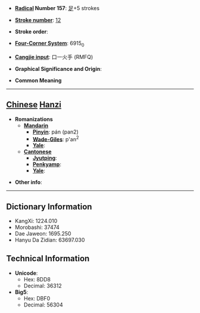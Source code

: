 * '''[[Wiktionary:Chinese radical index| Radical]] Number 157''': [[Wiktionary:Chinese radical index 足|足]]+5 strokes

* '''[[Wiktionary:Chinese total strokes index|Stroke number]]''': [[Wiktionary:Chinese total strokes index 12|12]]

* '''Stroke order''': 

* '''[[Wiktionary:Chinese four corner index|Four-Corner System]]''': 6915<sub>0</sub>

* '''[[Wiktionary:Chinese Cangjie index|Cangjie input]]''': 口一火手 (RMFQ)

* '''Graphical Significance and Origin''': 

* '''Common Meaning'''

----

== [[Chinese]] [[Hanzi]] ==

* '''Romanizations'''
** '''[[Mandarin]]'''
*** '''[[Pinyin]]''': pán (pan2)
*** '''[[Wade-Giles]]''': p'an<sup>2</sup>
*** '''[[Yale]]''': 
** '''[[Cantonese]]'''
*** '''[[Jyutping]]''':
*** '''[[Penkyamp]]''': 
*** '''[[Yale]]''': 

* '''Other info''': 

----

== Dictionary Information ==

* KangXi: 1224.010
* Morobashi: 37474
* Dae Jaweon: 1695.250
* Hanyu Da Zidian: 63697.030

== Technical Information ==

* '''Unicode''':
** Hex: 8DD8
** Decimal: 36312
* '''Big5''':
** Hex: DBF0
** Decimal: 56304